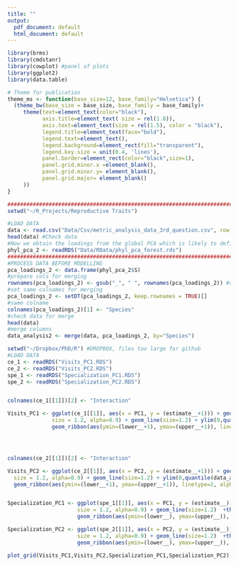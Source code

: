 ```yaml
---
title: ""
output:
  pdf_document: default
  html_document: default
---
```


```r


library(brms)
library(cmdstanr)
library(cowplot) #panel of plots
library(ggplot2)
library(data.table)

# Theme for publication
theme_ms <- function(base_size=12, base_family="Helvetica") {
  (theme_bw(base_size = base_size, base_family = base_family)+
     theme(text=element_text(color="black"),
           axis.title=element_text( size = rel(1.8)),
           axis.text=element_text(size = rel(1.5), color = "black"),
           legend.title=element_text(face="bold"),
           legend.text=element_text(),
           legend.background=element_rect(fill="transparent"),
           legend.key.size = unit(0.4, 'lines'),
           panel.border=element_rect(color="black",size=1),
           panel.grid.minor.x =element_blank(),
           panel.grid.minor.y= element_blank(),
           panel.grid.major= element_blank()
     ))
}

########################################################################################################################################################################
setwd("~/R_Projects/Reproductive Traits")

#LOAD DATA
data <- read.csv("Data/Csv/metric_analysis_data_3rd_question.csv", row.names = 1) # data with specialization and integer of visits
head(data) #Check data
#Now we obtain the loadings from the global PCA which is likely to define better in the trait space the species
phyl_pca_2 <- readRDS("Data/RData/phyl_pca_forest.rds")
########################################################################################################################################################################
#PROCESS DATA BEFORE MODELLING
pca_loadings_2 <- data.frame(phyl_pca_2$S)
#prepare cols for merging
rownames(pca_loadings_2) <- gsub("_", " ", rownames(pca_loadings_2)) #remove underscores from species names
#set same colnames for merging
pca_loadings_2 <- setDT(pca_loadings_2, keep.rownames = TRUE)[]
#same colname
colnames(pca_loadings_2)[1] <- "Species"
#check data for merge
head(data)
#merge columns
data_analysis2 <- merge(data, pca_loadings_2, by="Species")

setwd("~/Dropbox/PhD/R") #DROPBOX, files too large for github
#LOAD DATA
ce_1 <- readRDS("Visits_PC1.RDS")
ce_2 <- readRDS("Visits_PC2.RDS")
spe_1 <- readRDS("Specialization_PC1.RDS")
spe_2 <- readRDS("Specialization_PC2.RDS")


colnames(ce_1[[1]])[2] <- "Interaction"

Visits_PC1 <- ggplot(ce_1[[1]], aes(x = PC1, y = (estimate__+1))) + geom_point(data = data_analysis2,aes(x = PC1, y = Visits),
              size = 1.2, alpha=0.9) + geom_line(size=1.2) + ylim(0,quantile(data_analysis2$Visits, 0.95)) +theme_ms()+
              geom_ribbon(aes(ymin=(lower__+1), ymax=(upper__+1)), linetype=2, alpha=0.1) + ylab("Number of visits") + ggtitle("A")




colnames(ce_2[[1]])[2] <- "Interaction"

Visits_PC2 <- ggplot(ce_2[[1]], aes(x = PC2, y = (estimate__+1))) + geom_point(data = data_analysis2,aes(x = PC2, y = Visits),
  size = 1.2, alpha=0.9) + geom_line(size=1.2) + ylim(0,quantile(data_analysis2$Visits, 0.95)) +theme_ms()+
  geom_ribbon(aes(ymin=(lower__+1), ymax=(upper__+1)), linetype=2, alpha=0.1) + ylab("Number of visits") + ggtitle("B")


Specialization_PC1 <- ggplot(spe_1[[1]], aes(x = PC1, y = (estimate__))) + geom_point(data = data_analysis2,aes(x = PC1, y = d),
                      size = 1.2, alpha=0.9) + geom_line(size=1.2)  +theme_ms()+
                      geom_ribbon(aes(ymin=(lower__), ymax=(upper__)), linetype=2, alpha=0.1) + ylab("Specilization (d')") + ggtitle("C")

Specialization_PC2 <- ggplot(spe_2[[1]], aes(x = PC2, y = (estimate__))) + geom_point(data = data_analysis2,aes(x = PC2, y = d),
                      size = 1.2, alpha=0.9) + geom_line(size=1.2)  +theme_ms()+
                      geom_ribbon(aes(ymin=(lower__), ymax=(upper__)), linetype=2, alpha=0.1) + ylab("Specilization (d')") + ggtitle("D")

plot_grid(Visits_PC1,Visits_PC2,Specialization_PC1,Specialization_PC2)



```